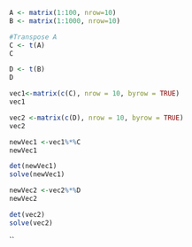 ```{r}
A <- matrix(1:100, nrow=10)  
B <- matrix(1:1000, nrow=10)
```

```{r}
#Transpose A 
C <- t(A)
C
```

```{r}
D <- t(B)
D
```


```{r}
vec1<-matrix(c(C), nrow = 10, byrow = TRUE)
vec1
```



```{r}
vec2 <-matrix(c(D), nrow = 10, byrow = TRUE)
vec2
```


```{r}
newVec1 <-vec1%*%C
newVec1
```


```{r}
det(newVec1)
solve(newVec1)
```

```{r}
newVec2 <-vec2%*%D
newVec2
```

```{r}
det(vec2)
solve(vec2)
```
``


